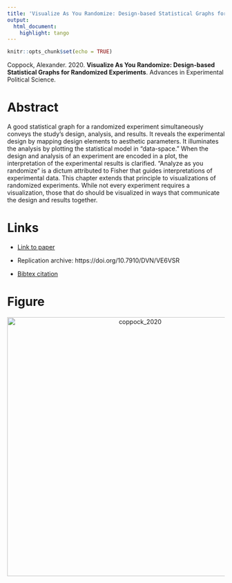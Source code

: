 ```yaml
---
title: 'Visualize As You Randomize: Design-based Statistical Graphs for Randomized Experiments'
output:
  html_document:
    highlight: tango
---
```


```r
knitr::opts_chunk$set(echo = TRUE)
```

Coppock, Alexander. 2020. <b>Visualize As You Randomize: Design-based Statistical Graphs for Randomized Experiments</b>. Advances in Experimental Political Science.

# Abstract
A good statistical graph for a randomized experiment simultaneously conveys the study's design, analysis, and results. It reveals the experimental design by mapping design elements to aesthetic parameters. It illuminates the analysis by plotting the statistical model in "data-space." When the design and analysis of an experiment are encoded in a plot, the interpretation of the experimental results is clarified. "Analyze as you randomize" is a dictum attributed to Fisher that guides interpretations of experimental data. This chapter extends that principle to visualizations of randomized experiments. While not every experiment requires a visualization, those that do should be visualized in ways that communicate the design and results together.

# Links
 - <a href='coppock_2020.pdf'>Link to paper</a>
 - Replication archive: https://doi.org/10.7910/DVN/VE6VSR 


 - <a href='coppock_2020.bib'>Bibtex citation</a>

# Figure
<center><img src="display_figures/coppock_2020_display.png" alt="coppock_2020" width="600"></center>
